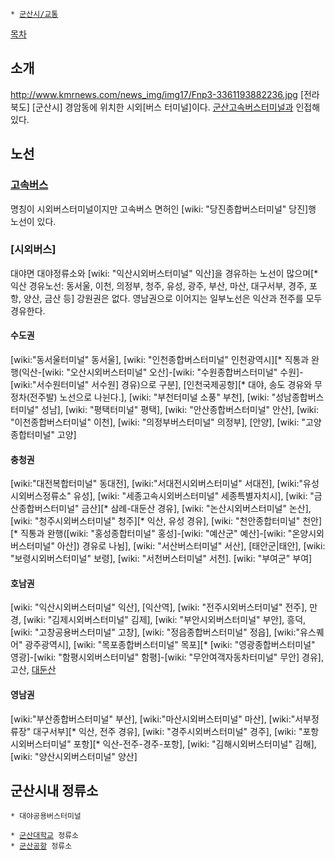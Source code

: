  * [[군산시/교통]]

[[목차]]
== 소개 ==
http://www.kmrnews.com/news_img/img17/Fnp3-3361193882236.jpg
[전라북도] [군산시] 경암동에 위치한 시외[버스 터미널]이다. [[군산고속버스터미널]]과 인접해 있다.

== 노선 ==
=== [[고속버스]] ===
명칭이 시외버스터미널이지만 고속버스 면허인 [wiki: "당진종합버스터미널" 당진]행 노선이 있다.

=== [시외버스] ===
대야면 대야정류소와 [wiki: "익산시외버스터미널" 익산]을 경유하는 노선이 많으며[* 익산 경유노선: 동서울, 이천, 의정부, 청주, 유성, 광주, 부산, 마산, 대구서부, 경주, 포항, 양산, 금산 등] 강원권은 없다. 영남권으로 이어지는 일부노선은 익산과 전주를 모두 경유한다. 

==== 수도권 ====
[wiki:"동서울터미널" 동서울], [wiki: "인천종합버스터미널" 인천광역시][* 직통과 완행(익산-[wiki: "오산시외버스터미널" 오산]-[wiki: "수원종합버스터미널" 수원]-[wiki:"서수원터미널" 서수원] 경유)으로 구분], [인천국제공항][* 대야, 송도 경유와 무정차(전주발) 노선으로 나뉜다.], [wiki: "부천터미널 소풍" 부천], [wiki: "성남종합버스터미널" 성남], [wiki: "평택터미널" 평택], [wiki: "안산종합버스터미널" 안산], [wiki: "이천종합버스터미널" 이천], [wiki: "의정부버스터미널" 의정부], [안양], [wiki: "고양종합터미널" 고양]

==== 충청권 ====
[wiki:"대전복합터미널" 동대전], [wiki:"서대전시외버스터미널" 서대전], [wiki:"유성시외버스정류소" 유성], [wiki: "세종고속시외버스터미널" 세종특별자치시], [wiki: "금산종합버스터미널" 금산][* 삼례-대둔산 경유], [wiki: "논산시외버스터미널" 논산], [wiki: "청주시외버스터미널" 청주][* 익산, 유성 경유], [wiki: "천안종합터미널" 천안][* 직통과 완행([wiki: "홍성종합터미널" 홍성]-[wiki: "예산군" 예산]-[wiki: "온양시외버스터미널" 아산]) 경유로 나뉨], [wiki: "서산버스터미널" 서산], [태안군|태안], [wiki: "보령시외버스터미널" 보령], [wiki: "서천버스터미널" 서천]. [wiki: "부여군" 부여]

==== 호남권 ====
[wiki: "익산시외버스터미널" 익산], [익산역], [wiki: "전주시외버스터미널" 전주], 만경, [wiki: "김제시외버스터미널" 김제], [wiki: "부안시외버스터미널" 부안], 흥덕, [wiki: "고창공용버스터미널" 고창], [wiki: "정읍종합버스터미널" 정읍], [wiki:"유스퀘어" 광주광역시], [wiki: "목포종합버스터미널" 목포][* [wiki: "영광종합버스터미널" 영광]-[wiki: "함평시외버스터미널" 함평]-[wiki: "무안여객자동차터미널" 무안] 경유], 고산, [[대둔산]]

==== 영남권 ====
[wiki:"부산종합버스터미널" 부산], [wiki:"마산시외버스터미널" 마산], [wiki:"서부정류장" 대구서부][* 익산, 전주 경유], [wiki: "경주시외버스터미널" 경주], [wiki: "포항시외버스터미널" 포항][* 익산-전주-경주-포항], [wiki: "김해시외버스터미널" 김해], [wiki: "양산시외버스터미널" 양산]

== 군산시내 정류소 ==
 * 대야공용버스터미널

 * [[군산대학교]] 정류소
 * [[군산공항]] 정류소
